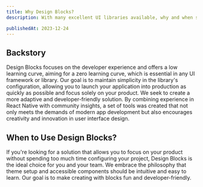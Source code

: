 ```yaml
---
title: Why Design Blocks?
description: With many excellent UI libraries available, why and when should you use Design Blocks to create dynamic and accessible interfaces in React Native?

publishedAt: 2023-12-24
---
```


## Backstory

Design Blocks focuses on the developer experience and offers a low learning curve, aiming for a zero learning curve, which is essential in any UI framework or library. Our goal is to maintain simplicity in the library's configuration, allowing you to launch your application into production as quickly as possible and focus solely on your product. We seek to create a more adaptive and developer-friendly solution. By combining experience in React Native with community insights, a set of tools was created that not only meets the demands of modern app development but also encourages creativity and innovation in user interface design.

## When to Use Design Blocks?

If you're looking for a solution that allows you to focus on your product without spending too much time configuring your project, Design Blocks is the ideal choice for you and your team. We embrace the philosophy that theme setup and accessible components should be intuitive and easy to learn. Our goal is to make creating with blocks fun and developer-friendly.
